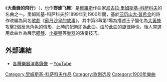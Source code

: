{{Unreferenced|time=2022-01-11T18:48:54+00:00}}
{{noteTA|G1=Music}}
{{Infobox music
| MusicName_Chinese = 大黄蜂的飞行
| MusicName = {{lang|ru|Полёт шмеля}}
|Album = [[File:Nikolai_Rimsky-Korsakov_-_Bumblebee.ogg|180px]]<br />[[File:Fotbbmotives.png|250px]]
| Album_Image_Size =
| Album_caption = 樂譜片段
| Lyricist =
| Composer = [[尼古拉·里姆斯基-科萨科夫|尼古拉·里姆斯基-科萨科夫]]
| Arranger =
| Producer =
| Time   = 1899年到1900年間
}}
《'''大黃蜂的飛行'''》（{{lang-ru|Полёт шмеля}}，也作'''野蜂飞舞'''）是[[俄羅斯|俄羅斯]]作曲家[[尼古拉·里姆斯基-科萨科夫|尼古拉·里姆斯基-科萨科夫]]的名曲之一。里姆斯基-科萨科夫於1899年到1900年間，基於[[亚历山大·普希金|亚历山大·普希金]]的詩作改編為同名[[歌劇|歌劇]]《[[蘇丹沙皇的故事|蘇丹沙皇的故事]]》。其中第3幕第1場為描述王子變化為[[熊蜂|大黃蜂]]攻擊2個反派角色的情形，此時的配樂即為此曲。由於此曲的[[旋律|旋律]]極快，後人常選用此曲作為展示[[鋼琴|鋼琴]]、[[小提琴|小提琴]]等[[樂器|樂器]]的演奏技巧。

== 外部連結 ==
* [http://www.youtube.com/results?search%5fquery=flight+of+the+bumblebee 各種樂器演奏錄像] {{Wayback|url=http://www.youtube.com/results?search%5fquery=flight+of+the+bumblebee |date=20211129205939 }}－[[YouTube|YouTube]]

[[Category:里姆斯基-科萨科夫作品|Category:里姆斯基-科萨科夫作品]]
[[Category:歌剧选段|Category:歌剧选段]]
[[Category:1900年樂曲|Category:1900年樂曲]]